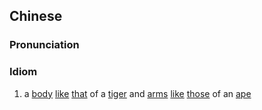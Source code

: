 {{also|虎体猿臂}}
==Chinese==
{{zh-forms|s=虎体猿臂}}

===Pronunciation===
{{zh-pron
|m=hǔ tǐ yuán bì
|cat=id
}}

===Idiom===
{{zh-idiom}}

# a [[body]] [[like]] [[that]] of a [[tiger]] and [[arms]] [[like]] [[those]] of an [[ape]]